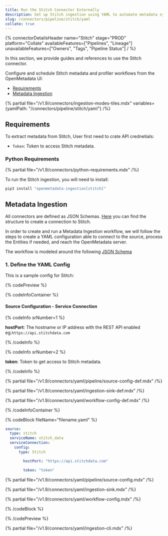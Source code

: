 ```yaml
---
title: Run the Stitch Connector Externally
description: Set up Stitch ingestion using YAML to automate metadata syncing from ELT sources to your central catalog.
slug: /connectors/pipeline/stitch/yaml
collate: true
---
```


{% connectorDetailsHeader
name="Stitch"
stage="PROD"
platform="Collate"
availableFeatures=["Pipelines", "Lineage"]
unavailableFeatures=["Owners", "Tags", "Pipeline Status"]
/ %}



In this section, we provide guides and references to use the Stitch connector.

Configure and schedule Stitch metadata and profiler workflows from the OpenMetadata UI:

- [Requirements](#requirements)
- [Metadata Ingestion](#metadata-ingestion)

{% partial file="/v1.9/connectors/ingestion-modes-tiles.mdx" variables={yamlPath: "/connectors/pipeline/stitch/yaml"} /%}

## Requirements

To extract metadata from Stitch, User first need to crate API crednetials:
- `Token`: Token to access Stitch metadata.


### Python Requirements

{% partial file="/v1.9/connectors/python-requirements.mdx" /%}

To run the Stitch ingestion, you will need to install:

```bash
pip3 install "openmetadata-ingestion[stitch]"
```

## Metadata Ingestion

All connectors are defined as JSON Schemas.
[Here](https://github.com/open-metadata/OpenMetadata/blob/main/openmetadata-spec/src/main/resources/json/schema/entity/services/connections/pipeline/stitchConnection.json)
you can find the structure to create a connection to Stitch.

In order to create and run a Metadata Ingestion workflow, we will follow
the steps to create a YAML configuration able to connect to the source,
process the Entities if needed, and reach the OpenMetadata server.

The workflow is modeled around the following
[JSON Schema](https://github.com/open-metadata/OpenMetadata/blob/main/openmetadata-spec/src/main/resources/json/schema/metadataIngestion/workflow.json)

### 1. Define the YAML Config

This is a sample config for Stitch:

{% codePreview %}

{% codeInfoContainer %}

#### Source Configuration - Service Connection

{% codeInfo srNumber=1 %}

**hostPort**: The hostname or IP address with the REST API enabled eg.`https://api.stitchdata.com`

{% /codeInfo %}

{% codeInfo srNumber=2 %}

**token**: Token to get access to Stitch metadata.

{% /codeInfo %}


{% partial file="/v1.9/connectors/yaml/pipeline/source-config-def.mdx" /%}

{% partial file="/v1.9/connectors/yaml/ingestion-sink-def.mdx" /%}

{% partial file="/v1.9/connectors/yaml/workflow-config-def.mdx" /%}

{% /codeInfoContainer %}

{% codeBlock fileName="filename.yaml" %}


```yaml {% isCodeBlock=true %}
source:
  type: stitch
  serviceName: stitch_data
  serviceConnection:
    config:
      type: Stitch
```
```yaml {% srNumber=1 %}
        hostPort: "https://api.stitchdata.com"
```
```yaml {% srNumber=2 %}
        token: "token"
```

{% partial file="/v1.9/connectors/yaml/pipeline/source-config.mdx" /%}

{% partial file="/v1.9/connectors/yaml/ingestion-sink.mdx" /%}

{% partial file="/v1.9/connectors/yaml/workflow-config.mdx" /%}

{% /codeBlock %}

{% /codePreview %}

{% partial file="/v1.9/connectors/yaml/ingestion-cli.mdx" /%}
